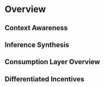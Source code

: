 # Overview

## Context Awareness

## Inference Synthesis

## Consumption Layer Overview

## Differentiated Incentives